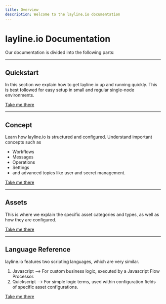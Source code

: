 ```yaml
---
title: Overview
description: Welcome to the layline.io documentation
---
```


# layline.io Documentation

Our documentation is divided into the following parts:

---

## Quickstart
In this section we explain how to get layline.io up and running quickly. This is best followed for easy setup in small and regular single-node environments.

[Take me there](quickstart)

---

## Concept
Learn how layline.io is structured and configured. Understand important concepts such as
* Workflows
* Messages
* Operations
* Settings
* and advanced topics like user and secret management.

[Take me there](concept)

---

## Assets
This is where we explain the specific asset categories and types, as well as how they are configured.

[Take me there](assets)

---

## Language Reference

layline.io features two scripting languages, which are very similar.

1. Javascript --> For custom business logic, executed by a Javascript Flow Processor.
2. Quickscript --> For simple logic terms, used within configuration fields of specific asset configurations.

[Take me there](language-reference)

